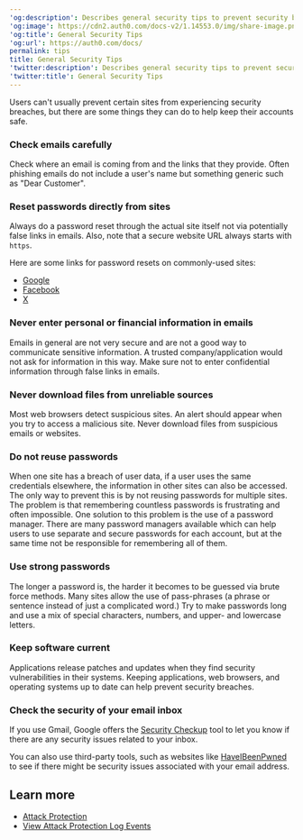 ---
'og:description': Describes general security tips to prevent security breaches.
'og:image': https://cdn2.auth0.com/docs-v2/1.14553.0/img/share-image.png
'og:title': General Security Tips
'og:url': https://auth0.com/docs/
permalink: tips
title: General Security Tips
'twitter:description': Describes general security tips to prevent security breaches.
'twitter:title': General Security Tips
---
Users can't usually prevent certain sites from experiencing security breaches, but there are some things they can do to help keep their accounts safe.

### Check emails carefully

Check where an email is coming from and the links that they provide. Often phishing emails do not include a user's name but something generic such as "Dear Customer".

### Reset passwords directly from sites

Always do a password reset through the actual site itself not via potentially false links in emails. Also, note that a secure website URL always starts with `https`.

Here are some links for password resets on commonly-used sites:

* [Google](https://www.google.com/accounts/recovery/)
* [Facebook](https://www.facebook.com/settings)
* [X](https://x.com/settings/password)

### Never enter personal or financial information in emails

Emails in general are not very secure and are not a good way to communicate sensitive information. A trusted company/application would not ask for information in this way. Make sure not to enter confidential information through false links in emails.

### Never download files from unreliable sources

Most web browsers detect suspicious sites. An alert should appear when you try to access a malicious site. Never download files from suspicious emails or websites.

### Do not reuse passwords

When one site has a breach of user data, if a user uses the same credentials elsewhere, the information in other sites can also be accessed. The only way to prevent this is by not reusing passwords for multiple sites. The problem is that remembering countless passwords is frustrating and often impossible. One solution to this problem is the use of a password manager. There are many password managers available which can help users to use separate and secure passwords for each account, but at the same time not be responsible for remembering all of them.

### Use strong passwords

The longer a password is, the harder it becomes to be guessed via brute force methods. Many sites allow the use of pass-phrases (a phrase or sentence instead of just a complicated word.) Try to make passwords long and use a mix of special characters, numbers, and upper- and lowercase letters.

### Keep software current

Applications release patches and updates when they find security vulnerabilities in their systems. Keeping applications, web browsers, and operating systems up to date can help prevent security breaches.

### Check the security of your email inbox

If you use Gmail, Google offers the [Security Checkup](https://myaccount.google.com/security-checkup) tool to let you know if there are any security issues related to your inbox.

You can also use third-party tools, such as websites like [HaveIBeenPwned](https://haveibeenpwned.com/PwnedWebsites) to see if there might be security issues associated with your email address.

## Learn more

* [Attack Protection](/docs/secure/attack-protection)
* [View Attack Protection Log Events](/docs/secure/attack-protection/view-attack-protection-events)